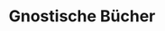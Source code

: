 ---
title: Gnostische Bücher
description: Internationale Gnostische Bibliothek
template: splash
lang: de
hero:
  tagline: Willkommen bei Gnostic Studies
  image:
    file: ../../../assets/sol-de-acuario.webp
  actions:
    - text: Bücher ansehen
      link: educacion-fundamental/prefacio
      icon: right-arrow
    - text: Mehr Informationen über den Gnosis-Kurs
      link: https://starlight.astro.build
      icon: external
      variant: minimal
---